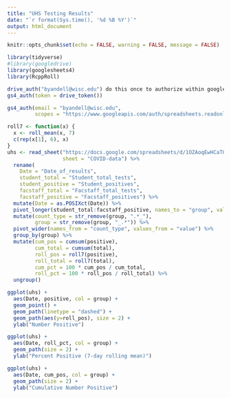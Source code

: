 ```yaml
---
title: "UHS Testing Results"
date: "`r format(Sys.time(), '%d %B %Y')`"
output: html_document
---
```


```r
knitr::opts_chunk$set(echo = FALSE, warning = FALSE, message = FALSE)
```

```r
library(tidyverse)
#library(googledrive)
library(googlesheets4)
library(RcppRoll)
```

```r
drive_auth("byandell@wisc.edu") do this once to authorize within google drive
gs4_auth(token = drive_token())
```

```r
gs4_auth(email = "byandell@wisc.edu",
         scopes = "https://www.googleapis.com/auth/spreadsheets.readonly")
```

```r
roll7 <- function(x) {
  x <- roll_mean(x, 7)
  c(rep(x[1], 6), x)
}
uhs <- read_sheet("https://docs.google.com/spreadsheets/d/1OZAoqEwHCaTOTpd3pC534-My3lGa0gUt-Hu0LD18cQ0",
                  sheet = "COVID-data") %>%
  rename(
    Date = "Date_of_results",
    student_total = "Student_total_tests",
    student_positive = "Student_positives",
    facstaff_total = "Facstaff_total_tests",
    facstaff_positive = "Facstaff_positives") %>%
  mutate(Date = as.POSIXct(Date)) %>%
  pivot_longer(student_total:facstaff_positive, names_to = "group", values_to = "value") %>%
  mutate(count_type = str_remove(group, ".*_"),
         group = str_remove(group, "_.*")) %>%
  pivot_wider(names_from = "count_type", values_from = "value") %>%
  group_by(group) %>%
  mutate(cum_pos = cumsum(positive),
         cum_total = cumsum(total),
         roll_pos = roll7(positive),
         roll_total = roll7(total),
         cum_pct = 100 * cum_pos / cum_total,
         roll_pct = 100 * roll_pos / roll_total) %>%
  ungroup()
```

```r
ggplot(uhs) +
  aes(Date, positive, col = group) + 
  geom_point() +
  geom_path(linetype = "dashed") +
  geom_path(aes(y=roll_pos), size = 2) +
  ylab("Number Positive")
```

```r
ggplot(uhs) +
  aes(Date, roll_pct, col = group) + 
  geom_path(size = 2) +
  ylab("Percent Positive (7-day rolling mean)")
```

```r
ggplot(uhs) +
  aes(Date, cum_pos, col = group) + 
  geom_path(size = 2) +
  ylab("Cumulative Number Positive")
```


